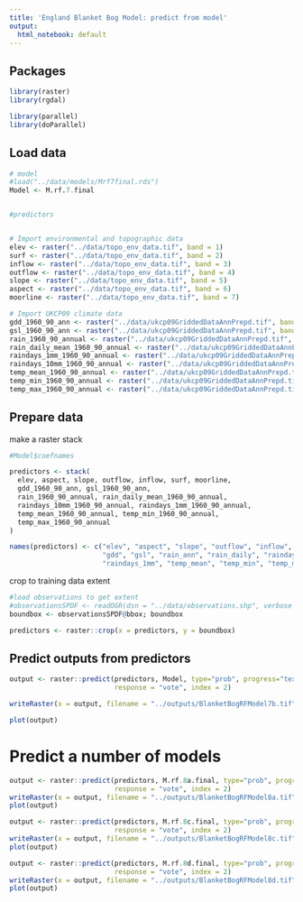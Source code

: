 ```yaml
---
title: 'England Blanket Bog Model: predict from model'
output:
  html_notebook: default
---
```


## Packages 
```r
library(raster)
library(rgdal)

library(parallel)
library(doParallel)
```

## Load data
```r
# model
#load("../data/models/Mrf7final.rds")
Model <- M.rf.7.final 


#predictors


# Import environmental and topographic data
elev <- raster("../data/topo_env_data.tif", band = 1)
surf <- raster("../data/topo_env_data.tif", band = 2)
inflow <- raster("../data/topo_env_data.tif", band = 3)
outflow <- raster("../data/topo_env_data.tif", band = 4)
slope <- raster("../data/topo_env_data.tif", band = 5)
aspect <- raster("../data/topo_env_data.tif", band = 6)
moorline <- raster("../data/topo_env_data.tif", band = 7)

# Import UKCP09 climate data
gdd_1960_90_ann <- raster("../data/ukcp09GriddedDataAnnPrepd.tif", band = 1)
gsl_1960_90_ann <- raster("../data/ukcp09GriddedDataAnnPrepd.tif", band = 2)
rain_1960_90_annual <- raster("../data/ukcp09GriddedDataAnnPrepd.tif", band = 3)
rain_daily_mean_1960_90_annual <- raster("../data/ukcp09GriddedDataAnnPrepd.tif", band = 4)
raindays_1mm_1960_90_annual <- raster("../data/ukcp09GriddedDataAnnPrepd.tif", band = 5)
raindays_10mm_1960_90_annual <- raster("../data/ukcp09GriddedDataAnnPrepd.tif", band = 6)
temp_mean_1960_90_annual <- raster("../data/ukcp09GriddedDataAnnPrepd.tif", band = 7)
temp_min_1960_90_annual <- raster("../data/ukcp09GriddedDataAnnPrepd.tif", band = 8)
temp_max_1960_90_annual <- raster("../data/ukcp09GriddedDataAnnPrepd.tif", band = 9)
```

## Prepare data

make a raster stack
```r
#Model$coefnames

predictors <- stack(
  elev, aspect, slope, outflow, inflow, surf, moorline,
  gdd_1960_90_ann, gsl_1960_90_ann,
  rain_1960_90_annual, rain_daily_mean_1960_90_annual,
  raindays_10mm_1960_90_annual, raindays_1mm_1960_90_annual,
  temp_mean_1960_90_annual, temp_min_1960_90_annual, 
  temp_max_1960_90_annual
)

names(predictors) <- c("elev", "aspect", "slope", "outflow", "inflow", "surf", "moorline",
                       "gdd", "gsl", "rain_ann", "rain_daily", "raindays_10mm", 
                       "raindays_1mm", "temp_mean", "temp_min", "temp_max")
```

crop to training data extent

```r
#load observations to get extent
#observationsSPDF <- readOGR(dsn = "../data/observations.shp", verbose = TRUE)
boundbox <- observationsSPDF@bbox; boundbox 

predictors <- raster::crop(x = predictors, y = boundbox)
```

## Predict outputs from predictors

```r
output <- raster::predict(predictors, Model, type="prob", progress="text", 
                          response = "vote", index = 2)

writeRaster(x = output, filename = "../outputs/BlanketBogRFModel7b.tif")

plot(output)

```


# Predict a number of models

```r
output <- raster::predict(predictors, M.rf.8a.final, type="prob", progress="text", 
                          response = "vote", index = 2)
writeRaster(x = output, filename = "../outputs/BlanketBogRFModel8a.tif")
plot(output)

output <- raster::predict(predictors, M.rf.8c.final, type="prob", progress="text", 
                          response = "vote", index = 2)
writeRaster(x = output, filename = "../outputs/BlanketBogRFModel8c.tif")
plot(output)

output <- raster::predict(predictors, M.rf.8d.final, type="prob", progress="text", 
                          response = "vote", index = 2)
writeRaster(x = output, filename = "../outputs/BlanketBogRFModel8d.tif")
plot(output)
```

